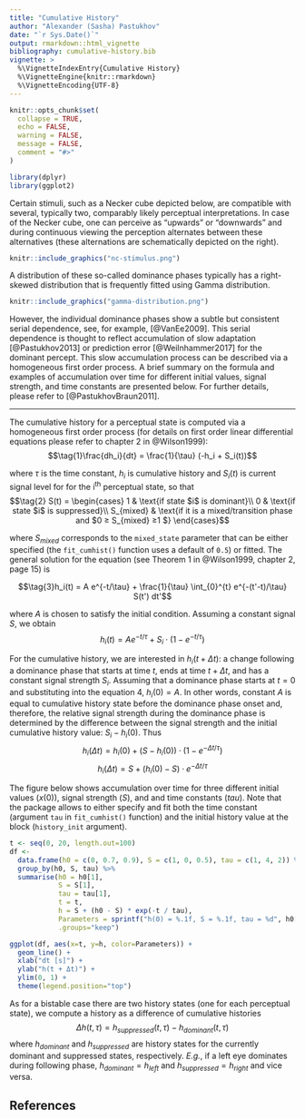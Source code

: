 ```yaml
---
title: "Cumulative History"
author: "Alexander (Sasha) Pastukhov"
date: "`r Sys.Date()`"
output: rmarkdown::html_vignette
bibliography: cumulative-history.bib  
vignette: >
  %\VignetteIndexEntry{Cumulative History}
  %\VignetteEngine{knitr::rmarkdown}
  %\VignetteEncoding{UTF-8}
---
```


```r
knitr::opts_chunk$set(
  collapse = TRUE,
  echo = FALSE,
  warning = FALSE,
  message = FALSE,
  comment = "#>"
)

library(dplyr)
library(ggplot2)
```

Certain stimuli, such as a Necker cube depicted below, are compatible with several, typically two, comparably likely perceptual interpretations. In case of the Necker cube, one can perceive as "upwards" or "downwards" and during continuous viewing the perception alternates between these alternatives (these alternations are schematically depicted on the right).

```r
knitr::include_graphics("nc-stimulus.png")
```

A distribution of these so-called dominance phases typically has a right-skewed distribution that is frequently fitted using Gamma distribution.

```r
knitr::include_graphics("gamma-distribution.png")
```

However, the individual dominance phases show a subtle but consistent serial dependence, see, for example, [@VanEe2009]. This serial dependence is thought to reflect accumulation of slow adaptation [@Pastukhov2013] or prediction error [@Weilnhammer2017] for the dominant percept. This slow accumulation process can be described via a homogeneous first order process. A brief summary on the formula and examples of accumulation over time for different initial values, signal strength, and time constants are presented below. For further details, please refer to [@PastukhovBraun2011].

---

The cumulative history for a perceptual state is computed via a homogeneous first order process (for details on first order linear differential equations please refer to chapter 2 in @Wilson1999):
$$\tag{1}\frac{dh_i}{dt} = \frac{1}{\tau} (-h_i + S_i(t))$$

where $\tau$ is the time constant, $h_i$ is cumulative history and $S_i(t)$ is current signal level for for the i<sup>th</sup> perceptual state, so that
$$\tag{2}
S(t) = \begin{cases}
  1 & \text{if state $i$ is dominant}\\
  0 & \text{if state $i$ is suppressed}\\
  S_{mixed} & \text{if it is a mixed/transition phase and $0 ≥ S_{mixed} ≥1 $}
\end{cases}$$

where $S_{mixed}$ corresponds to the `mixed_state` parameter that can be either specified (the `fit_cumhist()` function uses a default of `0.5`) or fitted. The general solution for the equation (see Theorem 1 in @Wilson1999, chapter 2, page 15) is

$$\tag{3}h_i(t) = A e^{-t/\tau} + \frac{1}{\tau} \int_{0}^{t} e^{-(t'-t)/\tau} S(t') dt'$$

where $A$ is chosen to satisfy the initial condition. Assuming a constant signal $S$, we obtain
$$\tag{4}h_i(t) = A e^{-t/\tau} + S_i \cdot (1 - e^{-t/\tau})$$

For the cumulative history, we are interested in $h_i(t + \Delta t)$: a change following a dominance phase that starts at time $t$, ends at time $t + \Delta t$, and has a constant signal strength $S_i$. Assuming that a dominance phase starts at $t=0$ and substituting into the equation 4, $h_i(0) = A$. In other words, constant $A$ is equal to cumulative history state before the dominance phase onset and, therefore, the relative signal strength during the dominance phase is determined by the difference between the signal strength and the initial cumulative history value: $S_i - h_i(0)$. Thus
$$\tag{5} h_i(\Delta t) = h_i(0) + (S - h_i(0)) \cdot (1 - e^{-\Delta t/\tau})$$
$$\tag{6} h_i(\Delta t) = S + (h_i(0) - S)  \cdot e^{-\Delta t/\tau}$$


The figure below shows accumulation over time for three different initial values ($x(0)$), signal strength ($S$), and and time constants ($tau$). Note that the package allows to either specify and fit both the time constant (argument `tau` in `fit_cumhist()` function) and the initial history value at the block (`history_init` argument).

```r
t <- seq(0, 20, length.out=100)
df <- 
  data.frame(h0 = c(0, 0.7, 0.9), S = c(1, 0, 0.5), tau = c(1, 4, 2)) %>%
  group_by(h0, S, tau) %>%
  summarise(h0 = h0[1],
            S = S[1],
            tau = tau[1],
            t = t,
            h = S + (h0 - S) * exp(-t / tau),
            Parameters = sprintf("h(0) = %.1f, S = %.1f, tau = %d", h0[1], S[1], tau[1]),
            .groups="keep")

ggplot(df, aes(x=t, y=h, color=Parameters)) + 
  geom_line() + 
  xlab("dt [s]") +
  ylab("h(t + Δt)") + 
  ylim(0, 1) + 
  theme(legend.position="top")
```

As for a bistable case there are two history states (one for each perceptual state), we compute a history as a difference of cumulative histories
$$\tag{7}\Delta h(t, \tau) = h_{suppressed}(t, \tau) - h_{dominant}(t, \tau) $$
where $h_{dominant}$ and $h_{suppressed}$ are history states for the currently dominant and suppressed states, respectively. _E.g._, if a left eye dominates during following phase, $h_{dominant} = h_{left}$ and $h_{suppressed} = h_{right}$ and vice versa.

## References

<div id="refs"></div>

